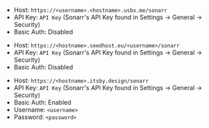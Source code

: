 
<Tabs>

<TabItem value="ultra-sonarr" label="Ultra.cc">

- Host: `https://<username>.<hostname>.usbx.me/sonarr`
- API Key: `API Key` (Sonarr's API Key found in Settings -> General -> Security) 
- Basic Auth: Disabled

</TabItem>

<TabItem value="seedhost-sonarr" label="Seedhost.eu">

- Host: `https://<hostname>.seedhost.eu/<username>/sonarr`
- API Key: `API Key` (Sonarr's API Key found in Settings -> General -> Security) 
- Basic Auth: Disabled

</TabItem>

<TabItem value="hbd-sonarr" label="Hostingby.design">

- Host: `https://<hostname>.itsby.design/sonarr`
- API Key: `API Key` (Sonarr's API Key found in Settings -> General -> Security) 
- Basic Auth: Enabled
- Username: `<username>`
- Password: `<password>`

</TabItem>

</Tabs>
